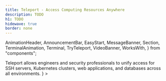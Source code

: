 ```yaml
---
title: Teleport - Access Computing Resources Anywhere
description: TODO
h1: TODO
hidewave: true
border: none
---
```


  AnimationHeader,
  AnnouncementBar,
  EasyStart,
  MessageBanner,
  Section,
  TerminalAnimation,
  Terminal,
  TryTeleport,
  VideoBanner,
  WorksWith,
} from "components";

<Section bg="grayWave">
  <AnimationHeader
    title="Quickly access any computing resource anywhere"
    subtitle="Teleport Access Plane"
    description={
      <>
        Teleport allows engineers and security professionals to unify access for SSH servers, Kubernetes clusters, web applications, and databases across all environments.      
      </>
    }
  >
  <TerminalAnimation text="homepage"/>
  </AnimationHeader>
  <AnnouncementBar />
</Section>
